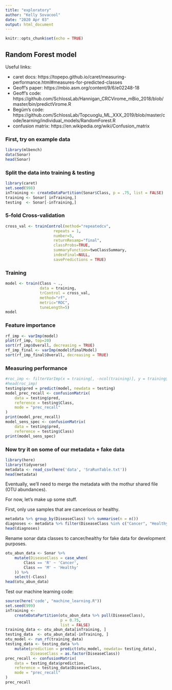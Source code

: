 ```yaml
---
title: "exploratory"
author: "Kelly Sovacool"
date: "2020 Apr 03"
output: html_document
---
```


```r
knitr::opts_chunk$set(echo = TRUE)
```

## Random Forest model

Useful links:

- caret docs: https://topepo.github.io/caret/measuring-performance.html#measures-for-predicted-classes
- Geoff's paper: https://mbio.asm.org/content/9/6/e02248-18
- Geoff's code: https://github.com/SchlossLab/Hannigan_CRCVirome_mBio_2018/blob/master/bin/predictVirome.R
- Begüm's code: https://github.com/SchlossLab/Topcuoglu_ML_XXX_2019/blob/master/code/learning/individual_models/RandomForest.R
- confusion matrix: https://en.wikipedia.org/wiki/Confusion_matrix

### First, try on example data
```r
library(mlbench)
data(Sonar)
head(Sonar)
```

### Split the data into training & testing
```r
library(caret)
set.seed(998)
inTraining <- createDataPartition(Sonar$Class, p = .75, list = FALSE)
training <- Sonar[ inTraining,]
testing  <- Sonar[-inTraining,]
```

### 5-fold Cross-validation
```r
cross_val <- trainControl(method="repeatedcv",
                     repeats = 1,
                     number=5,
                     returnResamp="final",
                     classProbs=TRUE,
                     summaryFunction=twoClassSummary,
                     indexFinal=NULL,
                     savePredictions = TRUE)
```

### Training
```r
model <- train(Class ~ ., 
               data = training, 
               trControl = cross_val, 
               method="rf", 
               metric="ROC", 
               tuneLength=5)
model
```


### Feature importance
```r
rf_imp <- varImp(model)
plot(rf_imp, top=20)
sort(rf_imp$Overall, decreasing = TRUE)
rf_imp_final <- varImp(model$finalModel)
sort(rf_imp_final$Overall, decreasing = TRUE)
```

### Measuring performance
```r
#roc_imp <- filterVarImp(x = training[, -ncol(training)], y = training$Class)
#head(roc_imp)
testing$pred = predict(model, newdata = testing)
model_prec_recall <- confusionMatrix(
    data = testing$pred,
    reference = testing$Class,
    mode = "prec_recall"
)
print(model_prec_recall)
model_sens_spec <- confusionMatrix(
    data = testing$pred,
    reference = testing$Class)
print(model_sens_spec)
```

### Now try it on some of our metadata + fake data

```r
library(here)
library(tidyverse)
metadata <- read_csv(here('data', 'SraRunTable.txt'))
head(metadata)
```

Eventually, we'll need to merge the metadata with the mothur shared file (OTU abundances).

For now, let's make up some stuff.

First, only use samples that are cancerious or healthy.
```r
metadata %>% group_by(DiseaseClass) %>% summarise(n = n())
diagnoses <- metadata %>% filter(DiseaseClass %in% c("Cancer", "Healthy"))
head(diagnoses)
```

Rename sonar data classes to cancer/healthy for fake data for development purposes.
```r
otu_abun_data <- Sonar %>% 
    mutate(DiseaseClass = case_when(
        Class == 'R' ~ 'Cancer',
        Class == 'M' ~ 'Healthy'
    )) %>% 
    select(-Class)
head(otu_abun_data)
```

Test our machine learning code:
```r
source(here('code', "machine_learning.R"))
set.seed(999)
inTraining <-
    createDataPartition(otu_abun_data %>% pull(DiseaseClass),
                        p = 0.75,
                        list = FALSE)
training_data <- otu_abun_data[inTraining, ]
testing_data  <- otu_abun_data[-inTraining, ]
otu_model <- run_rf(training_data)
testing_data <- testing_data %>% 
    mutate(prediction = predict(otu_model, newdata= testing_data),
           DiseaseClass = as.factor(DiseaseClass))
prec_recall <- confusionMatrix(
    data = testing_data$prediction,
    reference = testing_data$DiseaseClass,
    mode = "prec_recall"
)
prec_recall
```

